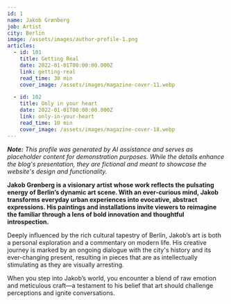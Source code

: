 ```yaml
---
id: 1
name: Jakob Grønberg
job: Artist
city: Berlin
image: /assets/images/author-profile-1.png
articles:
  - id: 101
    title: Getting Real
    date: 2022-01-01T00:00:00.000Z
    link: getting-real
    read_time: 30 min
    cover_image: /assets/images/magazine-cover-11.webp

  - id: 102
    title: Only in your heart
    date: 2022-01-01T00:00:00.000Z
    link: only-in-your-heart
    read_time: 10 min
    cover_image: /assets/images/magazine-cover-18.webp
---
```


_**Note:** This profile was generated by AI assistance and serves as placeholder content for demonstration purposes. While the details enhance the blog's presentation, they are fictional and meant to showcase the website's design and functionality._

**Jakob Grønberg is a visionary artist whose work reflects the pulsating energy of Berlin’s dynamic art scene. With an ever-curious mind, Jakob transforms everyday urban experiences into evocative, abstract expressions. His paintings and installations invite viewers to reimagine the familiar through a lens of bold innovation and thoughtful introspection.**

Deeply influenced by the rich cultural tapestry of Berlin, Jakob’s art is both a personal exploration and a commentary on modern life. His creative journey is marked by an ongoing dialogue with the city's history and its ever-changing present, resulting in pieces that are as intellectually stimulating as they are visually arresting.

When you step into Jakob’s world, you encounter a blend of raw emotion and meticulous craft—a testament to his belief that art should challenge perceptions and ignite conversations.
